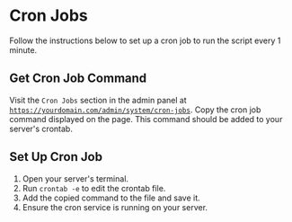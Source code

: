 # Cron Jobs

Follow the instructions below to set up a cron job to run the script every 1 minute.

## Get Cron Job Command
Visit the `Cron Jobs` section in the admin panel at [`https://yourdomain.com/admin/system/cron-jobs`](https://yourdomain.com/admin/system/cron-jobs). Copy the cron job command displayed on the page. This command should be added to your server's crontab.

## Set Up Cron Job
1. Open your server's terminal.
2. Run `crontab -e` to edit the crontab file.
3. Add the copied command to the file and save it.
4. Ensure the cron service is running on your server.
